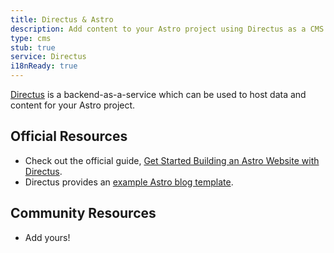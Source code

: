 ```yaml
---
title: Directus & Astro
description: Add content to your Astro project using Directus as a CMS
type: cms
stub: true
service: Directus
i18nReady: true
---
```


[Directus](https://directus.io/) is a backend-as-a-service which can be used to host data and content for your Astro project.

## Official Resources
- Check out the official guide, [Get Started Building an Astro Website with Directus](https://directus.io/guides/get-started-building-an-astro-website-with-directus/).
- Directus provides an [example Astro blog template](https://github.com/directus/examples/tree/main/astro).

## Community Resources 

- Add yours!
